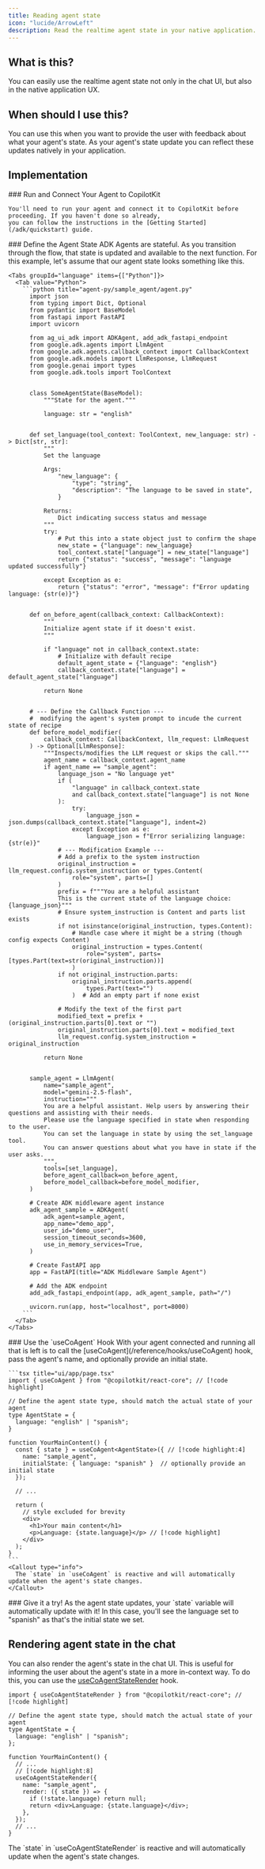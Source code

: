 ```yaml
---
title: Reading agent state
icon: "lucide/ArrowLeft"
description: Read the realtime agent state in your native application.
---
```



<Frame>
  <ImageZoom
    src="https://cdn.copilotkit.ai/docs/copilotkit/images/coagents/read-agent-state.png"
    alt="read agent state"
    width={1000}
    height={1000}
    className="my-0"
  />
</Frame>

## What is this?

You can easily use the realtime agent state not only in the chat UI, but also in the native application UX.

## When should I use this?

You can use this when you want to provide the user with feedback about what your agent's state. As your agent's
state update you can reflect these updates natively in your application.

## Implementation

<Steps>
  <Step>
    ### Run and Connect Your Agent to CopilotKit

    You'll need to run your agent and connect it to CopilotKit before proceeding. If you haven't done so already,
    you can follow the instructions in the [Getting Started](/adk/quickstart) guide.

  </Step>
  <Step>
    ### Define the Agent State
    ADK Agents are stateful. As you transition through the flow, that state is updated and available to the next function. For this example,
    let's assume that our agent state looks something like this.

    <Tabs groupId="language" items={["Python"]}>
      <Tab value="Python">
        ```python title="agent-py/sample_agent/agent.py"
          import json
          from typing import Dict, Optional
          from pydantic import BaseModel
          from fastapi import FastAPI
          import uvicorn

          from ag_ui_adk import ADKAgent, add_adk_fastapi_endpoint
          from google.adk.agents import LlmAgent
          from google.adk.agents.callback_context import CallbackContext
          from google.adk.models import LlmResponse, LlmRequest
          from google.genai import types
          from google.adk.tools import ToolContext


          class SomeAgentState(BaseModel):
              """State for the agent."""

              language: str = "english"


          def set_language(tool_context: ToolContext, new_language: str) -> Dict[str, str]:
              """
              Set the language

              Args:
                  "new_language": {
                      "type": "string",
                      "description": "The language to be saved in state",
                  }

              Returns:
                  Dict indicating success status and message
              """
              try:
                  # Put this into a state object just to confirm the shape
                  new_state = {"language": new_language}
                  tool_context.state["language"] = new_state["language"]
                  return {"status": "success", "message": "language updated successfully"}

              except Exception as e:
                  return {"status": "error", "message": f"Error updating language: {str(e)}"}


          def on_before_agent(callback_context: CallbackContext):
              """
              Initialize agent state if it doesn't exist.
              """

              if "language" not in callback_context.state:
                  # Initialize with default recipe
                  default_agent_state = {"language": "english"}
                  callback_context.state["language"] = default_agent_state["language"]

              return None


          # --- Define the Callback Function ---
          #  modifying the agent's system prompt to incude the current state of recipe
          def before_model_modifier(
              callback_context: CallbackContext, llm_request: LlmRequest
          ) -> Optional[LlmResponse]:
              """Inspects/modifies the LLM request or skips the call."""
              agent_name = callback_context.agent_name
              if agent_name == "sample_agent":
                  language_json = "No language yet"
                  if (
                      "language" in callback_context.state
                      and callback_context.state["language"] is not None
                  ):
                      try:
                          language_json = json.dumps(callback_context.state["language"], indent=2)
                      except Exception as e:
                          language_json = f"Error serializing language: {str(e)}"
                  # --- Modification Example ---
                  # Add a prefix to the system instruction
                  original_instruction = llm_request.config.system_instruction or types.Content(
                      role="system", parts=[]
                  )
                  prefix = f"""You are a helpful assistant
                  This is the current state of the language choice: {language_json}"""
                  # Ensure system_instruction is Content and parts list exists
                  if not isinstance(original_instruction, types.Content):
                      # Handle case where it might be a string (though config expects Content)
                      original_instruction = types.Content(
                          role="system", parts=[types.Part(text=str(original_instruction))]
                      )
                  if not original_instruction.parts:
                      original_instruction.parts.append(
                          types.Part(text="")
                      )  # Add an empty part if none exist

                  # Modify the text of the first part
                  modified_text = prefix + (original_instruction.parts[0].text or "")
                  original_instruction.parts[0].text = modified_text
                  llm_request.config.system_instruction = original_instruction

              return None


          sample_agent = LlmAgent(
              name="sample_agent",
              model="gemini-2.5-flash",
              instruction="""
              You are a helpful assistant. Help users by answering their questions and assisting with their needs.
              Please use the language specified in state when responding to the user.
              You can set the language in state by using the set_language tool.
              You can answer questions about what you have in state if the user asks.
              """,
              tools=[set_language],
              before_agent_callback=on_before_agent,
              before_model_callback=before_model_modifier,
          )

          # Create ADK middleware agent instance
          adk_agent_sample = ADKAgent(
              adk_agent=sample_agent,
              app_name="demo_app",
              user_id="demo_user",
              session_timeout_seconds=3600,
              use_in_memory_services=True,
          )

          # Create FastAPI app
          app = FastAPI(title="ADK Middleware Sample Agent")

          # Add the ADK endpoint
          add_adk_fastapi_endpoint(app, adk_agent_sample, path="/")

          uvicorn.run(app, host="localhost", port=8000)
        ```
      </Tab>
    </Tabs>

  </Step>
  <Step>
    ### Use the `useCoAgent` Hook
    With your agent connected and running all that is left is to call the [useCoAgent](/reference/hooks/useCoAgent) hook, pass the agent's name, and
    optionally provide an initial state.

    ```tsx title="ui/app/page.tsx"
    import { useCoAgent } from "@copilotkit/react-core"; // [!code highlight]

    // Define the agent state type, should match the actual state of your agent
    type AgentState = {
      language: "english" | "spanish";
    }

    function YourMainContent() {
      const { state } = useCoAgent<AgentState>({ // [!code highlight:4]
        name: "sample_agent",
        initialState: { language: "spanish" }  // optionally provide an initial state
      });

      // ...

      return (
        // style excluded for brevity
        <div>
          <h1>Your main content</h1>
          <p>Language: {state.language}</p> // [!code highlight]
        </div>
      );
    }
    ```
    <Callout type="info">
      The `state` in `useCoAgent` is reactive and will automatically update when the agent's state changes.
    </Callout>

  </Step>
  <Step>
    ### Give it a try!
    As the agent state updates, your `state` variable will automatically update with it! In this case, you'll see the
    language set to "spanish" as that's the initial state we set.
  </Step>
</Steps>

## Rendering agent state in the chat

You can also render the agent's state in the chat UI. This is useful for informing the user about the agent's state in a
more in-context way. To do this, you can use the [useCoAgentStateRender](/reference/hooks/useCoAgentStateRender) hook.

```tsx title="ui/app/page.tsx"
import { useCoAgentStateRender } from "@copilotkit/react-core"; // [!code highlight]

// Define the agent state type, should match the actual state of your agent
type AgentState = {
  language: "english" | "spanish";
};

function YourMainContent() {
  // ...
  // [!code highlight:8]
  useCoAgentStateRender({
    name: "sample_agent",
    render: ({ state }) => {
      if (!state.language) return null;
      return <div>Language: {state.language}</div>;
    },
  });
  // ...
}
```

<Callout type="info">
  The `state` in `useCoAgentStateRender` is reactive and will automatically
  update when the agent's state changes.
</Callout>
